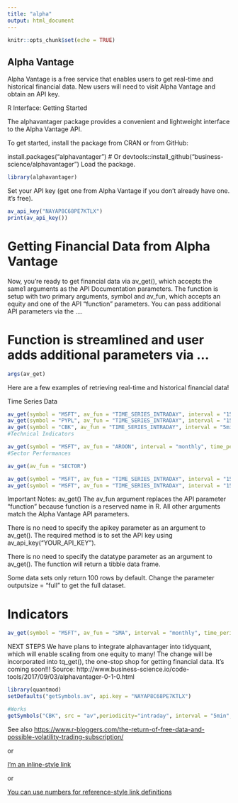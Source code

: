 ```yaml
---
title: "alpha"
output: html_document
---
```


```r
knitr::opts_chunk$set(echo = TRUE)
```

## Alpha Vantage

Alpha Vantage is a free service that enables users to get real-time and historical financial data. New users will need to visit Alpha Vantage and obtain an API key.

R Interface: Getting Started

The alphavantager package provides a convenient and lightweight interface to the Alpha Vantage API.

To get started, install the package from CRAN or from GitHub:

install.packages("alphavantager")
# Or
devtools::install_github("business-science/alphavantager")
Load the package.
```r
library(alphavantager)
```


Set your API key (get one from Alpha Vantage if you don't already have one. it's free).

```r
av_api_key("NAYAP8C68PE7KTLX")
print(av_api_key())
```


# Getting Financial Data from Alpha Vantage

Now, you're ready to get financial data via av_get(), which accepts the same1 arguments as the API Documentation parameters. The function is setup with two primary arguments, symbol and av_fun, which accepts an equity and one of the API "function" parameters. You can pass additional API parameters via the ....

# Function is streamlined and user adds additional parameters via ... 
```r
args(av_get)
```



Here are a few examples of retrieving real-time and historical financial data!

Time Series Data
```r
av_get(symbol = "MSFT", av_fun = "TIME_SERIES_INTRADAY", interval = "15min")
av_get(symbol = "PYPL", av_fun = "TIME_SERIES_INTRADAY", interval = "15min")
av_get(symbol = "CBK", av_fun = "TIME_SERIES_INTRADAY", interval = "5min")
#Technical Indicators

av_get(symbol = "MSFT", av_fun = "AROON", interval = "monthly", time_period = 60)
#Sector Performances

av_get(av_fun = "SECTOR")


```

```r
av_get(symbol = "MSFT", av_fun = "TIME_SERIES_INTRADAY", interval = "15min", outputsize = "compact")
av_get(symbol = "MSFT", av_fun = "TIME_SERIES_INTRADAY", interval = "15min", outputsize = "full")
```



Important Notes: av_get()
The av_fun argument replaces the API parameter "function" because function is a reserved name in R. All other arguments match the Alpha Vantage API parameters.

There is no need to specify the apikey parameter as an argument to av_get(). The required method is to set the API key using av_api_key("YOUR_API_KEY").

There is no need to specify the datatype parameter as an argument to av_get(). The function will return a tibble data frame.

Some data sets only return 100 rows by default. Change the parameter outputsize = "full" to get the full dataset.

# Indicators

```r
av_get(symbol = "MSFT", av_fun = "SMA", interval = "monthly", time_period = 60, series_type = "close")
```


NEXT STEPS
We have plans to integrate alphavantager into tidyquant, which will enable scaling from one equity to many! The change will be incorporated into tq_get(), the one-stop shop for getting financial data. It's coming soon!!!
Source: http://www.business-science.io/code-tools/2017/09/03/alphavantager-0-1-0.html

```r
library(quantmod)
setDefaults("getSymbols.av", api.key = "NAYAP8C68PE7KTLX")

#Works
getSymbols("CBK", src = "av",periodicity="intraday", interval = "5min", outputsize = "full")


```


See also <https://www.r-bloggers.com/the-return-of-free-data-and-possible-volatility-trading-subscription/>

or 

[I'm an inline-style link](https://www.google.com)

or

[You can use numbers for reference-style link definitions][1]


[1]: http://slashdot.org



